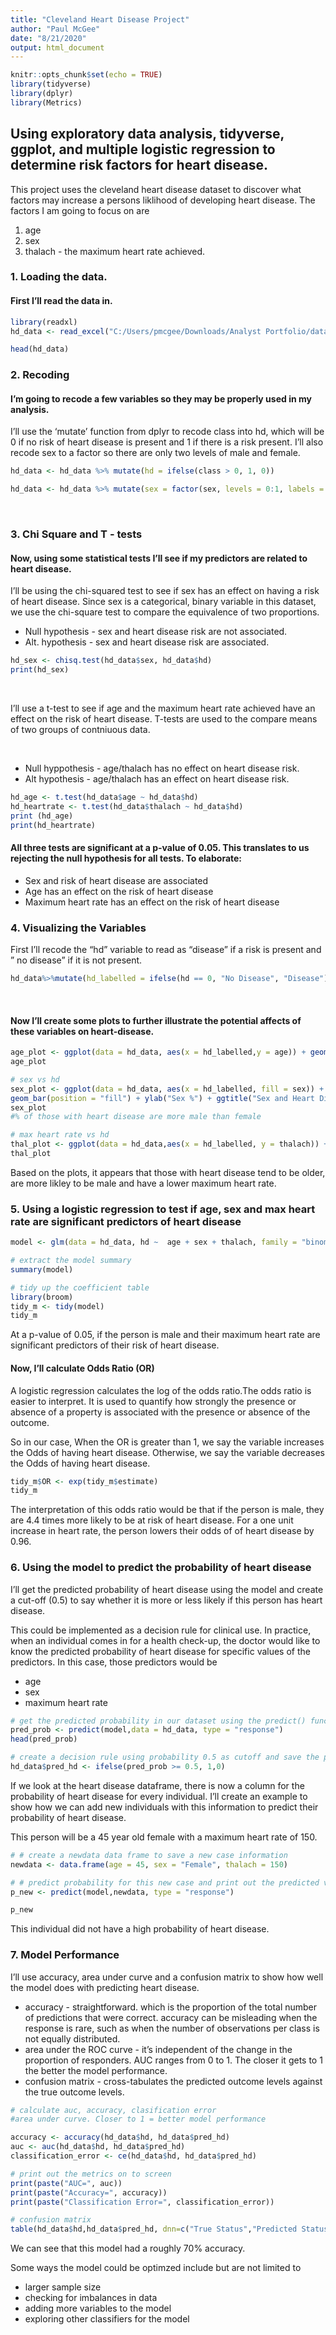 ```yaml
---
title: "Cleveland Heart Disease Project"
author: "Paul McGee"
date: "8/21/2020"
output: html_document
---
```


```r
knitr::opts_chunk$set(echo = TRUE)
library(tidyverse)
library(dplyr)
library(Metrics)
```

## Using exploratory data analysis, tidyverse, ggplot, and multiple logistic regression to determine risk factors for heart disease.

This project uses the cleveland heart disease dataset to discover what factors may increase a persons liklihood of developing heart disease. The factors I am going to focus on are 

1. age 
2. sex 
3. thalach - the maximum heart rate achieved. 
&nbsp;  

### 1. Loading the data.
#### First I'll read the data in.
```r
library(readxl)
hd_data <- read_excel("C:/Users/pmcgee/Downloads/Analyst Portfolio/datasets/Cleveland_hd.xls")
```
```r
head(hd_data)
```

### 2. Recoding
#### I'm going to recode a few variables so they may be properly used in my analysis.

I'll use the 'mutate' function from dplyr to recode class into hd,
which will be 0 if no risk of heart disease is present and 1 if there is a risk present.
I'll also recode sex to a factor so there are only two levels of male and female.
```r
hd_data <- hd_data %>% mutate(hd = ifelse(class > 0, 1, 0))

hd_data <- hd_data %>% mutate(sex = factor(sex, levels = 0:1, labels = c("Female", "Male")))
```
&nbsp;

### 3. Chi Square and T - tests
#### Now, using some statistical tests I'll see if my predictors are related to heart disease. 
I'll be using the chi-squared test to see if sex has an effect on having a risk of heart disease.
Since sex is a categorical, binary variable in this dataset, we use the chi-square test to compare the equivalence of two proportions.
&nbsp;

* Null hypothesis - sex and heart disease risk are not associated.
* Alt. hypothesis - sex and heart disease risk are associated.

```r
hd_sex <- chisq.test(hd_data$sex, hd_data$hd)
print(hd_sex)
```
&nbsp;

I'll use a t-test to see if age and the maximum heart rate achieved have an effect on the risk of heart disease.
T-tests are used to the compare means of two groups of contniuous data.

&nbsp;

* Null hyppothesis - age/thalach has no effect on heart disease risk.
* Alt hypothesis - age/thalach has an effect on heart disease risk.
```r
hd_age <- t.test(hd_data$age ~ hd_data$hd)
hd_heartrate <- t.test(hd_data$thalach ~ hd_data$hd)
print (hd_age)
print(hd_heartrate)
```
#### All three tests are significant at a p-value of 0.05. This translates to us rejecting the null hypothesis for all tests. To elaborate:
* Sex and risk of heart disease are associated
* Age has an effect on the risk of heart disease 
* Maximum heart rate has an effect on the risk of heart disease 

### 4. Visualizing the Variables
First I'll recode the "hd" variable to read as "disease" if a risk is present and " no disease" if it is not present.
```r
hd_data%>%mutate(hd_labelled = ifelse(hd == 0, "No Disease", "Disease")) -> hd_data
```
&nbsp;

#### Now I'll create some plots to further illustrate the potential affects of these variables on heart-disease.
```r
age_plot <- ggplot(data = hd_data, aes(x = hd_labelled,y = age)) + geom_boxplot() + ggtitle("Age and Heart Disease")
age_plot

# sex vs hd
sex_plot <- ggplot(data = hd_data, aes(x = hd_labelled, fill = sex)) + 
geom_bar(position = "fill") + ylab("Sex %") + ggtitle("Sex and Heart Disease")
sex_plot
#% of those with heart disease are more male than female

# max heart rate vs hd
thal_plot <- ggplot(data = hd_data,aes(x = hd_labelled, y = thalach)) + geom_boxplot() + ggtitle("Max Heart Rate and Heart Disease")
thal_plot
```

Based on the plots, it appears that those with heart disease tend to be older, are more likley to be male and have a lower maximum heart rate.

### 5. Using a logistic regression to test if age, sex and max heart rate are significant predictors of heart disease

```r
model <- glm(data = hd_data, hd ~  age + sex + thalach, family = "binomial")

# extract the model summary
summary(model)

# tidy up the coefficient table
library(broom)
tidy_m <- tidy(model)
tidy_m
```
At a p-value of 0.05, if the person is male and their maximum heart rate are significant predictors of their risk of heart disease.
&nbsp;

#### Now, I'll calculate Odds Ratio (OR) 
A logistic regression calculates the log of the odds ratio.The odds ratio is easier to interpret. It is used to quantify how strongly the presence or absence of a property is associated with the presence or absence of the outcome. 

So in our case, When the OR is greater than 1, we say the variable increases the Odds of having heart disease. Otherwise, we say the variable decreases the Odds of having heart disease.

```r
tidy_m$OR <- exp(tidy_m$estimate)
tidy_m
```
The interpretation of this odds ratio would be that if the person is male, they are 4.4 times more likely to be at risk of heart disease.
For a one unit increase in heart rate, the person lowers their odds of of heart disease by 0.96.

### 6. Using the model to predict the probability of heart disease
I'll get the predicted probability of heart disease using the model and create a cut-off (0.5) to say whether it is more or less likely if this person has heart disease.

This could be implemented as a decision rule for clinical use. In practice, when an individual comes in for a health check-up, the doctor would like to know the predicted probability of heart disease for specific values of the predictors. In this case, those predictors would be

* age
* sex
* maximum heart rate
```r

# get the predicted probability in our dataset using the predict() function
pred_prob <- predict(model,data = hd_data, type = "response")
head(pred_prob)

# create a decision rule using probability 0.5 as cutoff and save the predicted decision into the main data frame
hd_data$pred_hd <- ifelse(pred_prob >= 0.5, 1,0)
```
If we look at the heart disease dataframe, there is now a column for the probability of heart disease for every individual. I'll create an example to show how we can add new individuals with this information to predict their probability of heart disease.

This person will be a 45 year old female with a maximum heart rate of 150.
```r
# # create a newdata data frame to save a new case information
newdata <- data.frame(age = 45, sex = "Female", thalach = 150)

# # predict probability for this new case and print out the predicted value
p_new <- predict(model,newdata, type = "response")
```
```r
p_new
```
This individual did not have a high probability of heart disease.

### 7. Model Performance
I'll use accuracy, area under curve and a confusion matrix to show how well the model does with predicting heart disease.

* accuracy - straightforward. which is the proportion of the total number of predictions that were correct. accuracy can be misleading when the response is rare, such as when the number of observations per class is not equally distributed.
* area under the ROC curve -  it's independent of the change in the proportion of responders. AUC ranges from 0 to 1. The closer it gets to 1 the better the model performance.
* confusion matrix - cross-tabulates the predicted outcome levels against the true outcome levels.
```r
# calculate auc, accuracy, clasification error
#area under curve. Closer to 1 = better model performance 

accuracy <- accuracy(hd_data$hd, hd_data$pred_hd)
auc <- auc(hd_data$hd, hd_data$pred_hd)
classification_error <- ce(hd_data$hd, hd_data$pred_hd)
```
```r
# print out the metrics on to screen
print(paste("AUC=", auc))
print(paste("Accuracy=", accuracy))
print(paste("Classification Error=", classification_error))

# confusion matrix
table(hd_data$hd,hd_data$pred_hd, dnn=c("True Status","Predicted Status"))
```
We can see that this model had a roughly 70% accuracy. 

Some ways the model could be optimzed include but are not limited to

* larger sample size
* checking for imbalances in data
* adding more variables to the model
* exploring other classifiers for the model

&nbsp;